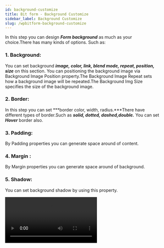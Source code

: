 ```yaml
---
id: background-customize
title: Bit form - Background Customize
sidebar_label: Background Customize
slug: /wpbitform-background-customize
---
```


In this step you can design ***Form background*** as much as your choice.There has many kinds of options. Such as: 

### 1. Background:

You can set background ***image, color, link, blend mode, repeat, position, size*** on this section. You can positioning the background image via Background Image Position property.The Background Image Repeat sets how a background image will be repeated.The Background Img  Size specifies the size of the background image.

### 2. Border:

In this step you can set  ***border color, width, radius.***There have different types of border.Such as ***solid, dotted, dashed,double.*** You can set ***Hover*** border also.

### 3. Padding:

By Padding properties you can generate space around of content.

### 4. Margin :

By Margin properties you can generate space around of background.

### 5. Shadow:

You can set background shadow by  using this property.

<Video src="Bit-Form-Background-Style" alt="Response" w="800" h="400" />


<Feedback/>